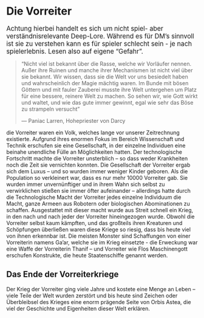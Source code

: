 # Die Vorreiter

<big> Achtung hierbei handelt es sich um nicht spiel- aber verständnisrelevante Deep-Lore. Während es für DM's sinnvoll ist sie zu verstehen kann es für spieler schlecht sein - je nach spielerlebnis. Lesen also auf eigene "Gefahr". </big>

> "Nicht viel ist bekannt über die Rasse, welche wir Vorläufer nennen. Außer ihre Ruinen und manche ihrer Mechanismen ist nicht viel über sie bekannt. Wir wissen, dass sie die Welt vor uns besiedelt haben und wahrscheinlich der Magie mächtig waren. Im Bunde mit bösen Göttern und mit fauler Zauberei musste ihre Welt untergehen um Platz für eine bessere, reinere Welt zu machen. So sehen wir, wie Gott wirkt und waltet, und wie das gute immer gewinnt, egal wie sehr das Böse zu strampeln versucht"
>
> --- Paniac Larren, Hohepriester von Darcy

die Vorreiter waren ein Volk, welches lange vor unserer Zeitrechnung existierte. Aufgrund ihres enormen Fokus im Bereich Wissenschaft und Technik erschufen sie eine Gesellschaft, in der einzelne Individuen eine beinahe unendliche Fülle an Möglichkeiten hatten. Der technologische Fortschritt machte die Vorreiter unsterblich – so dass weder Krankheiten noch die Zeit sie vernichten konnten. Die Gesellschaft der Vorreiter ergab sich dem Luxus – und so wurden immer weniger Kinder geboren. Als die Population so verkleinert war, dass es nur mehr 10000 Vorreiter gab. Sie wurden immer unvernünftiger und in ihrem Wahn sich selbst zu verwirklichen stießen sie immer öfter aufeinander – allerdings hatte durch die Technologische Macht der Vorreiter jedes einzelne Individuum die Macht, ganze Armeen aus Robotern oder biologischen Abominationen zu schaffen.  Ausgestattet mit dieser macht wurde aus Streit schnell ein Krieg, in den nach und nach jeder der Vorreiter hineingezogen wurde. Obwohl die Vorreiter selbst kaum kämpften, und das großteils ihren Kreaturen und Schöpfungen überließen waren diese Kriege so riesig, dass bis heute viel von ihnen erkennbar ist. Die meisten Monster sind Schaffungen von einer Vorreiterin namens Ga’ar, welche sie im Krieg einsetzte - die Erweckung war eine Waffe der Vorreiterin Thanif – und Vorreiter wie Flos Maschinengott erschufen Konstrukte, die heute Staatenschiffe genannt werden.


## Das Ende der Vorreiterkriege

Der Krieg der Vorreiter ging viele Jahre und kostete eine Menge an Leben – viele Teile der Welt wurden zerstört und bis heute sind Zeichen oder Überbleibsel des Krieges eine enorm prägende Seite von Orbis Astea, die viel der Geschichte und Eigenheiten dieser Welt erklären.
